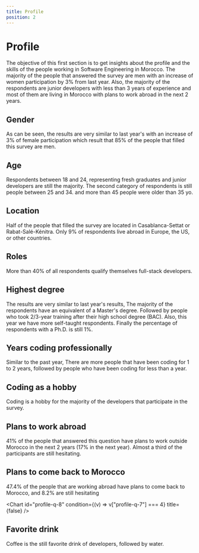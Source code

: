 ```yaml
---
title: Profile
position: 2
---
```


# Profile

The objective of this first section is to get insights about the profile and the skills of the people working in Software Engineering in Morocco. The majority of the people that answered the survey are men with an increase of women participation by 3% from last year. Also, the majority of the respondents are junior developers with less than 3 years of experience and most of them are living in Morocco with plans to work abroad in the next 2 years.

## Gender

As can be seen, the results are very similar to last year's with an increase of 3% of female participation which result that 85% of the people that filled this survey are men.

<Chart id="profile-q-0" pie title={false} />

## Age

Respondents between 18 and 24, representing fresh graduates and junior developers are still the majority. The second category of respondents is still people between 25 and 34. and more than 45 people were older than 35 yo.

<Chart id="profile-q-1" title={false} />

## Location

Half of the people that filled the survey are located in Casablanca-Settat or Rabat-Salé-Kénitra. Only 9% of respondents live abroad in Europe, the US, or other countries.

<Chart id="profile-q-2" title={false} />

## Roles

More than 40% of all respondents qualify themselves full-stack developers.

<Chart id="profile-q-3" title={false} />

## Highest degree

The results are very similar to last year's results, The majority of the respondents have an equivalent of a Master's degree. Followed by people who took 2/3-year training after their high school degree (BAC). Also, this year we have more self-taught respondents. Finally the percentage of respondents with a Ph.D. is still 1%.

<Chart id="profile-q-4" pie title={false} />

## Years coding professionally

Similar to the past year, There are more people that have been coding for 1 to 2 years, followed by people who have been coding for less than a year.

<Chart id="profile-q-5" title={false} />

## Coding as a hobby

Coding is a hobby for the majority of the developers that participate in the survey.

<Chart id="profile-q-6" title={false} />

## Plans to work abroad

41% of the people that answered this question have plans to work outside Morocco in the next 2 years (17% in the next year). Almost a third of the participants are still hesitating.

<Chart id="profile-q-7" title={false} />

## Plans to come back to Morocco

47.4% of the people that are working abroad have plans to come back to Morocco, and 8.2% are still hesitating

<Chart
  id="profile-q-8"
  condition={(v) => v["profile-q-7"] === 4}
  title={false}
/>

## Favorite drink

Coffee is the still favorite drink of developers, followed by water.

<Chart id="profile-q-9" title={false} />
